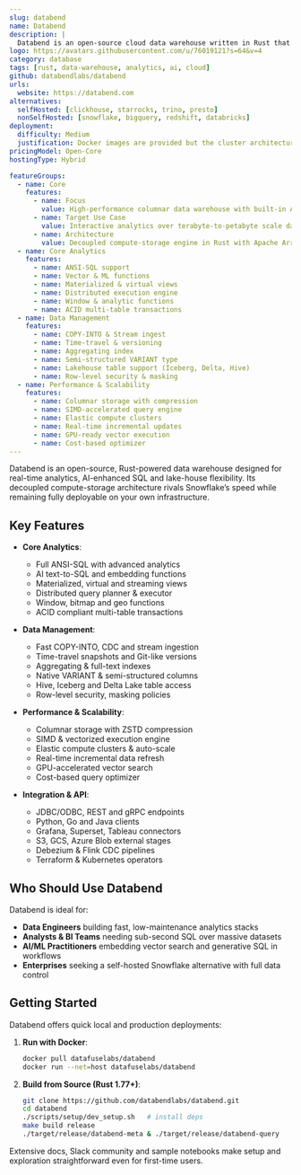 ```yaml
---
slug: databend
name: Databend
description: |
  Databend is an open-source cloud data warehouse written in Rust that delivers lightning-fast analytics and AI-augmented SQL at a fraction of Snowflake’s cost.  It can run fully self-hosted or in Databend’s serverless cloud for effortless scale.
logo: https://avatars.githubusercontent.com/u/76019121?s=64&v=4
category: database
tags: [rust, data-warehouse, analytics, ai, cloud]
github: databendlabs/databend
urls:
  website: https://databend.com
alternatives:
  selfHosted: [clickhouse, starrocks, trino, presto]
  nonSelfHosted: [snowflake, bigquery, redshift, databricks]
deployment:
  difficulty: Medium
  justification: Docker images are provided but the cluster architecture and optional cloud storage configuration require some setup knowledge.
pricingModel: Open-Core
hostingType: Hybrid

featureGroups:
  - name: Core
    features:
      - name: Focus
        value: High-performance columnar data warehouse with built-in AI SQL functions
      - name: Target Use Case
        value: Interactive analytics over terabyte-to-petabyte scale data lakes
      - name: Architecture
        value: Decoupled compute-storage engine in Rust with Apache Arrow memory format
  - name: Core Analytics
    features:
      - name: ANSI-SQL support
      - name: Vector & ML functions
      - name: Materialized & virtual views
      - name: Distributed execution engine
      - name: Window & analytic functions
      - name: ACID multi-table transactions
  - name: Data Management
    features:
      - name: COPY-INTO & Stream ingest
      - name: Time-travel & versioning
      - name: Aggregating index
      - name: Semi-structured VARIANT type
      - name: Lakehouse table support (Iceberg, Delta, Hive)
      - name: Row-level security & masking
  - name: Performance & Scalability
    features:
      - name: Columnar storage with compression
      - name: SIMD-accelerated query engine
      - name: Elastic compute clusters
      - name: Real-time incremental updates
      - name: GPU-ready vector execution
      - name: Cost-based optimizer
---
```


Databend is an open-source, Rust-powered data warehouse designed for real-time analytics, AI-enhanced SQL and lake-house flexibility.  Its decoupled compute-storage architecture rivals Snowflake’s speed while remaining fully deployable on your own infrastructure.

## Key Features

- **Core Analytics**:

  - Full ANSI-SQL with advanced analytics
  - AI text-to-SQL and embedding functions
  - Materialized, virtual and streaming views
  - Distributed query planner & executor
  - Window, bitmap and geo functions
  - ACID compliant multi-table transactions

- **Data Management**:

  - Fast COPY-INTO, CDC and stream ingestion
  - Time-travel snapshots and Git-like versions
  - Aggregating & full-text indexes
  - Native VARIANT & semi-structured columns
  - Hive, Iceberg and Delta Lake table access
  - Row-level security, masking policies

- **Performance & Scalability**:

  - Columnar storage with ZSTD compression
  - SIMD & vectorized execution engine
  - Elastic compute clusters & auto-scale
  - Real-time incremental data refresh
  - GPU-accelerated vector search
  - Cost-based query optimizer

- **Integration & API**:
  - JDBC/ODBC, REST and gRPC endpoints
  - Python, Go and Java clients
  - Grafana, Superset, Tableau connectors
  - S3, GCS, Azure Blob external stages
  - Debezium & Flink CDC pipelines
  - Terraform & Kubernetes operators

## Who Should Use Databend

Databend is ideal for:

- **Data Engineers** building fast, low-maintenance analytics stacks  
- **Analysts & BI Teams** needing sub-second SQL over massive datasets  
- **AI/ML Practitioners** embedding vector search and generative SQL in workflows  
- **Enterprises** seeking a self-hosted Snowflake alternative with full data control  

## Getting Started

Databend offers quick local and production deployments:

1. **Run with Docker**:

   ```bash
   docker pull datafuselabs/databend
   docker run --net=host datafuselabs/databend
   ```

2. **Build from Source (Rust 1.77+)**:
   ```bash
   git clone https://github.com/databendlabs/databend.git
   cd databend
   ./scripts/setup/dev_setup.sh   # install deps
   make build release
   ./target/release/databend-meta & ./target/release/databend-query
   ```

Extensive docs, Slack community and sample notebooks make setup and exploration straightforward even for first-time users.